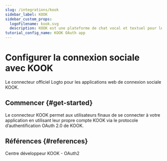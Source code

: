 ```yaml
---
slug: /integrations/kook
sidebar_label: KOOK
sidebar_custom_props:
  logoFilename: kook.svg
  description: KOOK est une plateforme de chat vocal et textuel pour les joueurs, similaire à Discord.
tutorial_config_name: KOOK OAuth app
---
```




# Configurer la connexion sociale avec KOOK

Le connecteur officiel Logto pour les applications web de connexion sociale KOOK.

<GuideTip />

## Commencer \{#get-started}

Le connecteur KOOK permet aux utilisateurs finaux de se connecter à votre application en utilisant leur propre compte KOOK via le protocole d’authentification OAuth 2.0 de KOOK.

<Integration />

## Références \{#references}

<Url href="https://developer.kookapp.cn/doc/oauth2">Centre développeur KOOK - OAuth2</Url>
